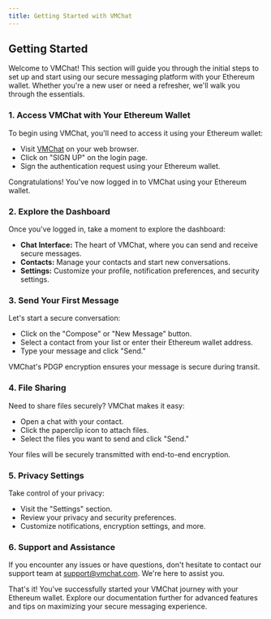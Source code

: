 ```yaml
---
title: Getting Started with VMChat
---
```


## Getting Started

Welcome to VMChat! This section will guide you through the initial steps to set up and start using our secure messaging platform with your Ethereum wallet. Whether you're a new user or need a refresher, we'll walk you through the essentials.

### **1. Access VMChat with Your Ethereum Wallet**

To begin using VMChat, you'll need to access it using your Ethereum wallet:

- Visit [VMChat](https://vmchat.vercel.app/) on your web browser.
- Click on "SIGN UP" on the login page.
- Sign the authentication request using your Ethereum wallet.

Congratulations! You've now logged in to VMChat using your Ethereum wallet.

### **2. Explore the Dashboard**

Once you've logged in, take a moment to explore the dashboard:

- **Chat Interface:** The heart of VMChat, where you can send and receive secure messages.
- **Contacts:** Manage your contacts and start new conversations.
- **Settings:** Customize your profile, notification preferences, and security settings.

### **3. Send Your First Message**

Let's start a secure conversation:

- Click on the "Compose" or "New Message" button.
- Select a contact from your list or enter their Ethereum wallet address.
- Type your message and click "Send."

VMChat's PDGP encryption ensures your message is secure during transit.

### **4. File Sharing**

Need to share files securely? VMChat makes it easy:

- Open a chat with your contact.
- Click the paperclip icon to attach files.
- Select the files you want to send and click "Send."

Your files will be securely transmitted with end-to-end encryption.

### **5. Privacy Settings**

Take control of your privacy:

- Visit the "Settings" section.
- Review your privacy and security preferences.
- Customize notifications, encryption settings, and more.

### **6. Support and Assistance**

If you encounter any issues or have questions, don't hesitate to contact our support team at [support@vmchat.com](mailto:support@vmchat.com). We're here to assist you.

That's it! You've successfully started your VMChat journey with your Ethereum wallet. Explore our documentation further for advanced features and tips on maximizing your secure messaging experience.
